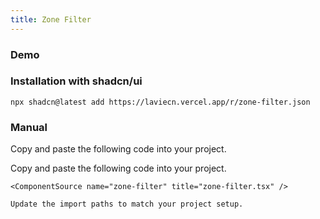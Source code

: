 ```yaml
---
title: Zone Filter
---
```


### Demo

<ComponentTabs name="zone-filter-demo" />

### Installation with shadcn/ui

```package-install
npx shadcn@latest add https://laviecn.vercel.app/r/zone-filter.json
```

### Manual

Copy and paste the following code into your project.

<Steps>
  <Step>
    Copy and paste the following code into your project.

    <ComponentSource name="zone-filter" title="zone-filter.tsx" />

  </Step>
  <Step>

    Update the import paths to match your project setup.

  </Step>
</Steps>
